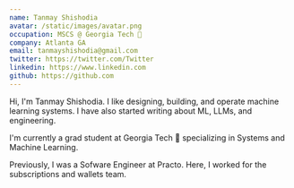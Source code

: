 ```yaml
---
name: Tanmay Shishodia
avatar: /static/images/avatar.png
occupation: MSCS @ Georgia Tech 🐝
company: Atlanta GA
email: tanmayshishodia@gmail.com
twitter: https://twitter.com/Twitter
linkedin: https://www.linkedin.com
github: https://github.com
---
```


Hi, I'm Tanmay Shishodia. I like designing, building, and operate machine learning systems. I have also started writing about ML, LLMs, and engineering.

I'm currently a grad student at Georgia Tech 🐝 specializing in Systems and Machine Learning.

Previously, I was a Sofware Engineer at Practo. Here, I worked for the subscriptions and wallets team.
